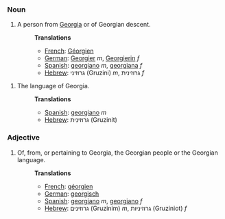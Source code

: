 ===Noun===
#A person from [[Georgia]] or of Georgian descent.
#:'''Translations'''
#:*[[French]]: [[Géorgien]]
#:*[[German]]: [[Georgier]] ''m'', [[Georgierin]] ''f''
#:*[[Spanish]]: [[georgiano]] ''m'', [[georgiana]] ''f''
#:*[[Hebrew]]: גרוזיני (Gruzini) ''m'', גרוזינית ''f''

#The language of Georgia.
#:'''Translations'''
#:*[[Spanish]]: [[georgiano]] ''m''
#:*[[Hebrew]]: גרוזינית (Gruzinit)

===Adjective===
#Of, from, or pertaining to Georgia, the Georgian people or the Georgian language.
#:'''Translations'''
#:*[[French]]: [[géorgien]]
#:*[[German]]: [[georgisch]]
#:*[[Spanish]]: [[georgiano]] ''m'', [[georgiano]] ''f''
#:*[[Hebrew]]: גרוזינים (Gruzinim) ''m'', גרוזיניות (Gruziniot) ''f''